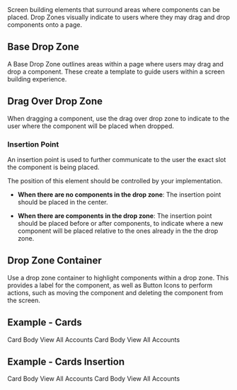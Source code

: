 
<div className="lead doc">
  Screen building elements that surround areas where components can be placed. Drop Zones visually indicate to users where they may drag and drop components onto a page.
</div>

<CodeView exampleOnly>
  <DropZone>
    <DemoComponent />
    <DropZoneContainer hasActions isHovered>
      <DemoComponent />
    </DropZoneContainer>
  </DropZone>
</CodeView>


## Base Drop Zone

A Base Drop Zone outlines areas within a page where users may drag and drop a component. These create a template to guide users within a screen building experience.

<Example title="Drop Zone - Base">
  <CodeView toggleCode={false}>
    <DropZone>
      <DemoComponent />
    </DropZone>
  </CodeView>
</Example>

## Drag Over Drop Zone

When dragging a component, use the drag over drop zone to indicate to the user where the component will be placed when dropped.

<Example title="Drop Zone - Drag Over">
  <CodeView>
    <Demo>
      <DropZone isDragging>
        <DropZoneLabel headerText="Content" />
        <DemoComponent />
        <DropZoneInsertionPoint />
        <DemoComponent />
      </DropZone>
    </Demo>
  </CodeView>
</Example>

### Insertion Point

An insertion point is used to further communicate to the user the exact slot the component is being placed.

<CodeView toggleCode={false}>
  <DropZoneInsertionPoint/>
</CodeView>

The position of this element should be controlled by your implementation.

* **When there are no components in the drop zone**: The insertion point should be placed in the center.

* **When there are components in the drop zone**: The insertion point should be placed before or after components, to indicate where a new component will be placed relative to the ones already in the the drop zone.

## Drop Zone Container

Use a drop zone container to highlight components within a drop zone. This provides a label for the component, as well as Button Icons to perform actions, such as moving the component and deleting the component from the screen.

<Example title="Drop Zone - Container">
  <CodeView>
    <DropZone>
      <DemoComponent />
      <DropZoneContainer hasActions isHovered>
        <DemoComponent />
      </DropZoneContainer>
    </DropZone>
  </CodeView>
</Example>

## Example - Cards
<Example title="Drop Zone - Cards Example">
  <CodeView>
    <Demo>
      <DropZone>
        <DropZoneContainer hasActions>
          <Card className="slds-m-bottom_small">
            <CardHeader
              title="Accounts"
              showIcon
              symbol="account"
            />
            <CardBody hasPadding>
              Card Body
            </CardBody>
            <CardFooter linkTabIndex="-1">
              View All <span className="slds-assistive-text">Accounts</span>
            </CardFooter>
          </Card>
        </DropZoneContainer>
        <DropZoneContainer hasActions>
          <Card className="slds-m-top_small">
            <CardHeader
              title="Accounts"
              showIcon
              symbol="account"
            />
            <CardBody hasPadding>
              Card Body
            </CardBody>
            <CardFooter linkTabIndex="-1">
              View All <span className="slds-assistive-text">Accounts</span>
            </CardFooter>
          </Card>
        </DropZoneContainer>
      </DropZone>
    </Demo>
  </CodeView>
</Example>

## Example - Cards Insertion
<Example title="Drop Zone - Cards Insert Example">
  <CodeView>
    <Demo>
      <DropZone isDragging>
        <DropZoneLabel headerText="Content" />
        <DropZoneContainer hasActions>
          <Card className="slds-m-bottom_small">
            <CardHeader title="Accounts" showIcon symbol="account" />
            <CardBody hasPadding>Card Body</CardBody>
            <CardFooter linkTabIndex="-1">
              View All <span className="slds-assistive-text">Accounts</span>
            </CardFooter>
          </Card>
        </DropZoneContainer>
        <DropZoneInsertionPoint />
        <DropZoneContainer hasActions>
          <Card className="slds-m-top_small">
            <CardHeader title="Accounts" showIcon symbol="account" />
            <CardBody hasPadding>Card Body</CardBody>
            <CardFooter linkTabIndex="-1">
              View All <span className="slds-assistive-text">Accounts</span>
            </CardFooter>
          </Card>
        </DropZoneContainer>
      </DropZone>
    </Demo>
  </CodeView>
</Example>
